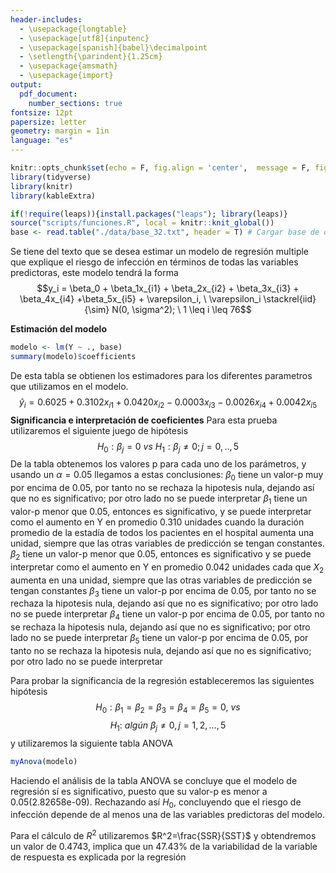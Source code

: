 ```yaml
---
header-includes:
  - \usepackage{longtable}
  - \usepackage[utf8]{inputenc}
  - \usepackage[spanish]{babel}\decimalpoint
  - \setlength{\parindent}{1.25cm}
  - \usepackage{amsmath}
  - \usepackage{import}
output:
  pdf_document:
    number_sections: true
fontsize: 12pt
papersize: letter
geometry: margin = 1in
language: "es"
---
```


```r
knitr::opts_chunk$set(echo = F, fig.align = 'center',  message = F, fig.pos = "H")
library(tidyverse)
library(knitr)
library(kableExtra)
```

\import{assets/}{titlepage.tex}
\thispagestyle{empty}
\tableofcontents
\listoffigures
\listoftables

```r
if(!require(leaps)){install.packages("leaps"); library(leaps)}
source("scripts/funciones.R", local = knitr::knit_global())
base <- read.table("./data/base_32.txt", header = T) # Cargar base de datos
```

\newpage
\section{Ejercicio 1}
Se tiene del texto que se desea estimar un modelo de regresión multiple que explique el riesgo de infección en términos de todas las variables predictoras, este modelo tendrá la forma
$$y_i = \beta_0 + \beta_1x_{i1} + \beta_2x_{i2} +  \beta_3x_{i3} + \beta_4x_{i4} +\beta_5x_{i5} + \varepsilon_i, \ \varepsilon_i \stackrel{iid}{\sim} N(0, \sigma^2);  \ 1 \leq i \leq 76$$
\subsection{Estimación del modelo, significancia e interpretación de coeficientes}
**Estimación del modelo**

```r
modelo <- lm(Y ~ ., base)
summary(modelo)$coefficients
```

De esta tabla se obtienen los estimadores para los diferentes parametros que utilizamos en el modelo.
$$\hat{y}_i=0.6025+0.3102x_{i1}+0.0420x_{i2}-0.0003x_{i3}-0.0026x_{i4}+0.0042x_{i5}$$
**Significancia e interpretación de coeficientes**
Para esta prueba utilizaremos el siguiente juego de hipótesis
$$H_0:\beta_j=0\ vs\ H_1:\beta_j\ne0;j=0,..,5$$
De la tabla obtenemos los valores p para cada uno de los parámetros, y usando un $\alpha=0.05$ llegamos a estas conclusiones:\newline
$\beta_0$ tiene un valor-p muy por encima de 0.05, por tanto no se rechaza la hipotesis nula, dejando así que no es significativo; por otro lado no se puede interpretar\newline
$\beta_1$ tiene un valor-p menor que 0.05, entonces es significativo, y se puede interpretar como el aumento en Y en promedio 0.310 unidades cuando la duración promedio de la estadía de todos los pacientes en el hospital aumenta una unidad, siempre que las otras variables de predicción se tengan constantes.\newline
$\beta_2$ tiene un valor-p menor que 0.05, entonces es significativo y se puede interpretar como el aumento en Y en promedio 0.042 unidades cada que $X_2$ aumenta en una unidad, siempre que las otras variables de predicción se tengan constantes \newline
$\beta_3$ tiene un valor-p por encima de 0.05, por tanto no se rechaza la hipotesis nula, dejando así que no es significativo; por otro lado no se puede interpretar\newline
$\beta_4$ tiene un valor-p por encima de 0.05, por tanto no se rechaza la hipotesis nula, dejando así que no es significativo; por otro lado no se puede interpretar\newline
$\beta_5$ tiene un valor-p por encima de 0.05, por tanto no se rechaza la hipotesis nula, dejando así que no es significativo; por otro lado no se puede interpretar\newline

\subsection{Significancia de la regresión}

Para probar la significancia de la regresión estableceremos las siguientes hipótesis\newline
$$H_0:\beta_1 = \beta_2 = \beta_3 = \beta_4 = \beta_5 = 0, \ vs$$
$$H_1:\ algún\ \beta_j\ne0,j=1,2,...,5$$
y utilizaremos la siguiente tabla ANOVA

```r
myAnova(modelo)
```

Haciendo el análisis de la tabla ANOVA se concluye que el modelo de regresión sí es significativo, puesto que su valor-p es menor a 0.05(2.82658e-09). Rechazando así $H_0$, concluyendo que el riesgo de infección depende de al menos una de las variables predictoras del modelo.
\subsection{Cálculo de $R^2$}
Para el cálculo de $R^2$ utilizaremos $R^2=\frac{SSR}{SST}$ y obtendremos un valor de $0.4743$, implica que un 47.43% de la variabilidad de la variable de respuesta es explicada por la regresión
